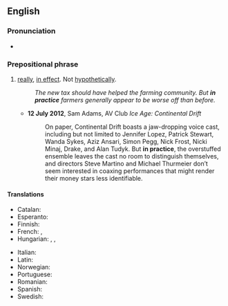 ==English==

===Pronunciation===
* {{audio|en|en-us-in practice.ogg|Audio (Mid-Atlantic)}}

===Prepositional phrase===
{{en-PP}}

# [[really]], [[in effect]]. Not [[hypothetically]].
#: ''The new tax should have helped the farming community. But '''in practice''' farmers generally appear to be worse off than before.''
#* '''12 July 2012''', Sam Adams, AV Club ''Ice Age: Continental Drift''
#*: On paper, Continental Drift boasts a jaw-dropping voice cast, including but not limited to Jennifer Lopez, Patrick Stewart, Wanda Sykes, Aziz Ansari, Simon Pegg, Nick Frost, Nicki Minaj, Drake, and Alan Tudyk. But '''in practice''', the overstuffed ensemble leaves the cast no room to distinguish themselves, and directors Steve Martino and Michael Thurmeier don’t seem interested in coaxing performances that might render their money stars less identifiable.

====Translations====
{{trans-top|really, in effect}}
* Catalan: {{t|ca|a la pràctica}}
* Esperanto: {{t|eo|praktike}}
* Finnish: {{t+|fi|käytännössä}}
* French: {{t+|fr|pratiquement}}, {{t+|fr|en pratique}}
* Hungarian: {{t+|hu|valójában}}, {{t+|hu|gyakorlatilag}}, {{t|hu|gyakorlatban|alt=a gyakorlatban}}
{{trans-mid}}
* Italian: {{t|it|in pratica}}
* Latin: {{t|la|in actu}}
* Norwegian: {{t|no|i praksis}}
* Portuguese: {{t|pt|na prática}}
* Romanian: {{t|ro|în practică}}
* Spanish: {{t|es|en la práctica}}
* Swedish: {{t|sv|i praktiken}}
{{trans-bottom}}